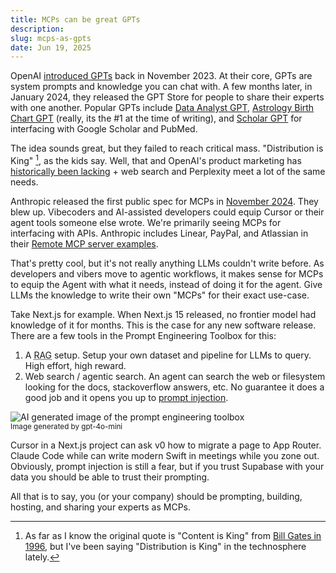 ```yaml
---
title: MCPs can be great GPTs
description:
slug: mcps-as-gpts
date: Jun 19, 2025
---
```


OpenAI [introduced GPTs](https://openai.com/index/introducing-gpts/) back in November 2023. At their core, GPTs are system prompts and knowledge you can chat with.  A few months later,
 in January 2024, they released the GPT Store for people to share their experts with one another. Popular GPTs include
[Data Analyst GPT](https://chatgpt.com/g/g-HMNcP6w7d-data-analyst), [Astrology Birth Chart GPT](https://chatgpt.com/g/g-WxckXARTP-astrology-birth-chart-gpt) (really, its the #1 at the time of writing), 
and [Scholar GPT](https://chatgpt.com/g/g-kZ0eYXlJe-scholar-gpt) for interfacing with Google Scholar and PubMed.

The idea sounds great, but they failed to reach critical mass. "Distribution is King" [^1], as the kids say. Well, that and OpenAI's product marketing has [historically been lacking](https://futurism.com/the-byte/sam-altman-gpt-name-change) + web search and Perplexity meet a lot of the same needs.

Anthropic released the first public spec for MCPs in [November 2024](https://www.anthropic.com/news/model-context-protocol). They blew up. Vibecoders and AI-assisted developers could equip Cursor or their agent tools someone else wrote.
We're primarily seeing MCPs for interfacing with APIs. Anthropic includes Linear, PayPal, and Atlassian in their [Remote MCP server examples](https://docs.anthropic.com/en/docs/agents-and-tools/remote-mcp-servers).

That's pretty cool, but it's not really anything LLMs couldn't write before. As developers and vibers move to agentic workflows,
it makes sense for MCPs to equip the Agent with what it needs, instead of doing it for the agent. Give LLMs the knowledge to write their own "MCPs" for their exact use-case.

Take Next.js for example. When Next.js 15 released, no frontier model had knowledge of it for months. This is the case for any new software release.
There are a few tools in the Prompt Engineering Toolbox for this:


1. A <abbr title="Retrieval-Augmented Generation">RAG</abbr> setup. Setup your own dataset and pipeline for LLMs to query. High effort, high reward.
2. Web search / agentic search. An agent can search the web or filesystem looking for the docs, stackoverflow answers, etc. No guarantee it does a good job and it opens you up to [prompt injection](https://simonwillison.net/2023/May/2/prompt-injection-explained/).

<Image src="/blog/mcps-as-gpts/toolbox.png" alt="AI generated image of the prompt engineering toolbox" height={500} width={350} />
<div style={{ textAlign: 'center' }}>
  <small>Image generated by gpt-4o-mini</small>
</div>

Cursor in a Next.js project can ask v0 how to migrate a page to App Router. Claude Code while can write modern Swift in meetings while you zone out.
Obviously, prompt injection is still a fear, but if you trust Supabase with your data you should be able to trust their prompting.

All that is to say, you (or your company) should be prompting, building, hosting, and sharing your experts as MCPs. 

[^1]: As far as I know the original quote is "Content is King" from [Bill Gates in 1996](https://kyrgyzstan.unfpa.org/sites/default/files/pub-pdf/content-is-king.pdf),
but I've been saying "Distribution is King" in the technosphere lately.